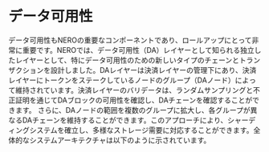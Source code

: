 
# データ可用性

データ可用性もNEROの重要なコンポーネントであり、ロールアップにとって非常に重要です。NEROでは、データ可用性（DA）レイヤーとして知られる独立したレイヤーとして、特にデータ可用性のための新しいタイプのチェーンとトランザクションを設計しました。DAレイヤーは決済レイヤーの管理下にあり、決済レイヤーにトークンをステークしているノードのグループ（DAノード）によって維持されています。決済レイヤーのバリデータは、ランダムサンプリングと不正証明を通じてDAブロックの可用性を確認し、DAチェーンを確認することができます。
さらに、DAノードの範囲を複数のグループに拡大し、各グループが異なるDAチェーンを維持することができます。このアプローチにより、シャーディングシステムを確立し、多様なストレージ需要に対応することができます。全体的なシステムアーキテクチャは以下のように示されています。 

<PageFeedback path="/ja/core-concepts/data-availability/overview" />
